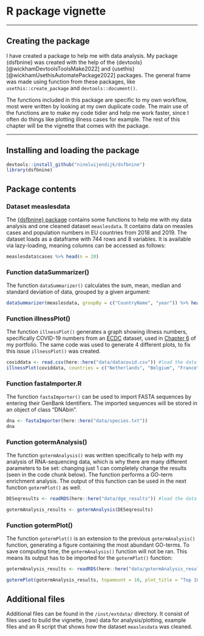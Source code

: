 # R package vignette {#vignette}

----

## Creating the package

I have created a package to help me with data analysis. My package {dsfbnine} was created with the help of the {devtools} [@wickhamDevtoolsToolsMake2022] and {usethis} [@wickhamUsethisAutomatePackage2022] packages. The general frame was made using function from these packages, like `usethis::create_package` and `devtools::document()`.

The functions included in this package are specific to my own workflow, most were written by looking at my own duplicate code. The main use of the functions are to make my code tidier and help me work faster, since I often do things like plotting illness cases for example. The rest of this chapter will be the vignette that comes with the package.

----

## Installing and loading the package

```r
devtools::install_github("nineluijendijk/dsfbnine")
library(dsfbnine)
```

## Package contents

### Dataset measlesdata

The [{dsfbnine} package](https://github.com/nineluijendijk/dsfbnine) contains some functions to help me with my data analysis and one cleaned dataset `measlesdata`. It contains data on measles cases and population numbers in EU countries from 2018 and 2019. The dataset loads as a dataframe with 744 rows and 8 variables. It is available via lazy-loading, meaning columns can be accessed as follows:

```r
measlesdata$cases %>% head(n = 20)
```

### Function dataSummarizer()

The function `dataSummarizer()` calculates the sum, mean, median and standard deviation of data, grouped by a given argument:

```r
dataSummarizer(measlesdata, groupBy = c("CountryName", "year")) %>% head(n = 10)
```

### Function illnessPlot()

The function `illnessPlot()` generates a graph showing illness numbers, specifically COVID-19 numbers from an [ECDC](https://www.ecdc.europa.eu/en/covid-19/data) dataset, used in [Chapter 6](https://nineluijendijk.github.io/parameterized.html) of my portfolio. The same code was used to generate 4 different plots, to fix this issue `illnessPlot()` was created.

```r
coviddata <- read.csv(here::here("data/datacovid.csv")) #load the data
illnessPlot(coviddata, countries = c("Netherlands", "Belgium", "France"), years = 2020:2022, parameter = cases)
```

### Function fastaImporter.R

The function `fastaImporter()` can be used to import FASTA sequences by entering their GenBank Identifiers. The imported sequences will be stored in an object of class "DNAbin".

```r
dna <- fastaImporter(here::here("data/species.txt"))
dna
```

### Function gotermAnalysis()

The function `gotermAnalysis()` was written specifically to help with my analysis of RNA-sequencing data, which is why there are many different parameters to be set: changing just 1 can completely change the results (seen in the code chunk below). The function performs a GO-term enrichment analysis. The output of this function can be used in the next function `gotermPlot()` as well.

```r
DESeqresults <- readRDS(here::here("data/dge_results")) #load the data object of class "DESeqResults"

gotermAnalysis_results <- gotermAnalysis(DESeqresults)
```

### Function gotermPlot()

The function `gotermPlot()` is an extension to the previous `gotermAnalysis()` function, generating a figure containing the most abundant GO-terms. To save computing time, the `gotermAnalysis()` function will not be ran. This means its output has to be imported for the `gotermPlot()` function:

```r
gotermAnalysis_results <- readRDS(here::here("data/gotermAnalysis_results"))

gotermPlot(gotermAnalysis_results, topamount = 10, plot_title = "Top 10 upregulated GO-terms")
```

## Additional files

Additional files can be found in the `/inst/extdata/` directory. It consist of files used to build the vignette, (raw) data for analysis/plotting, example files and an R script that shows how the dataset `measlesdata` was cleaned.
